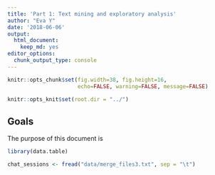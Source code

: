 ```yaml
---
title: 'Part 1: Text mining and exploratory analysis'
author: "Eva Y"
date: '2018-06-06'
output: 
  html_document: 
    keep_md: yes
editor_options: 
  chunk_output_type: console
---
```


```r
knitr::opts_chunk$set(fig.width=38, fig.height=16,
                      echo=FALSE, warning=FALSE, message=FALSE)

knitr::opts_knit$set(root.dir = "../")
```

## Goals

The purpose of this document is 

```r
library(data.table)
```

```r
chat_sessions <- fread("data/merge_files3.txt", sep = "\t")

```

